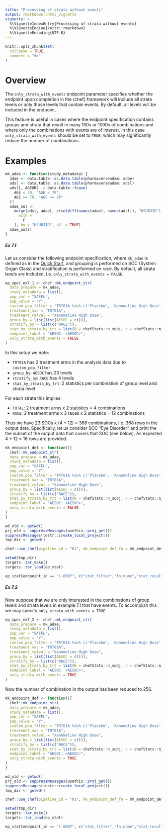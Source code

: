 ```yaml
---
title: "Processing of strata without events"
output: rmarkdown::html_vignette
vignette: >
  %\VignetteIndexEntry{Processing of strata without events}
  %\VignetteEngine{knitr::rmarkdown}
  %\VignetteEncoding{UTF-8}
---
```


```r
knitr::opts_chunk$set(
  collapse = TRUE,
  comment = "#>"
)
```

# Overview

The `only_strata_with_events` endpoint parameter specifies whether the endpoint upon completion in the {chef} framework 
will include all strata levels or only those levels that contain events. By default, all levels will be included in the endpoint.

This feature is useful in cases where the endpoint specification contains groups and strata that result in many 100s or 1000s of combinations and where only the combinations with events are of interest.
In this case `only_strata_with_events` should be set to `TRUE`, which may significantly reduce the number of combinations. 

# Examples

```r
mk_adae <- function(study_metadata) {
  adae <- data.table::as.data.table(pharmaverseadam::adae)
  adsl <- data.table::as.data.table(pharmaverseadam::adsl)
  adsl[, AGEGR2 := data.table::fcase(
    AGE < 70, "AGE < 70",
    AGE >= 70, "AGE >= 70"
  )]
  adae_out <-
    merge(adsl, adae[, c(setdiff(names(adae), names(adsl)), "USUBJID"),
      with =
        F
    ], by = "USUBJID", all = TRUE)
  adae_out[]
}
```

##### Ex 7.1

Let us consider the following endpoint specification, where `mk_adae` is defined as in the [Quick Start](ramnog.html),
and grouping is performed on SOC (System Organ Class) and stratification is performed on race.
By default, all strata levels are included, i.e. `only_strata_with_events = FALSE`.

```r
ep_spec_ex7_1 <- chef::mk_endpoint_str(
  data_prepare = mk_adae,
  study_metadata = list(),
  pop_var = "SAFFL",
  pop_value = "Y",
  custom_pop_filter = "TRT01A %in% c('Placebo', 'Xanomeline High Dose') & !is.na(AESOC)",
  treatment_var = "TRT01A",
  treatment_refval = "Xanomeline High Dose",
  group_by = list(list(AESOC = c())),
  stratify_by = list(c("RACE")),
  stat_by_strata_by_trt = list(N = chefStats::n_subj, n = chefStats::n_subj_event),
  endpoint_label = "AESOC: <AESOC>",
  only_strata_with_events = FALSE
)
```

In this setup we note: 

* `TRT01A` has 2 treatment arms in the analysis data due to `custom_pop_filter`
* `group_by`: `AESOC` has 23 levels
* `stratify_by`: `RACE` has 4 levels
* `stat_by_strata_by_trt`: 2 statistics per combination of group level and strata level 

For each strata this implies:

* `TOTAL`: 2 treatment arms x 2 statistics = 4 combinations
* `RACE`: 2 treatment arms x  3 races x 2 statistics = 12 combinations

Thus we have 23 SOCs x (4 + 12) = 368 combinations, i.e. 368 rows in the output data. 
Specifically, let us consider SOC "Eye Disorder" and print the the subset of the output data that covers that SOC (see below). 
As expected 4 + 12 = 16 rows are provided. 

```r

mk_endpoint_def <- function(){
  chef::mk_endpoint_str(
  data_prepare = mk_adae,
  study_metadata = list(),
  pop_var = "SAFFL",
  pop_value = "Y",
  custom_pop_filter = "TRT01A %in% c('Placebo', 'Xanomeline High Dose') & !is.na(AESOC)",
  treatment_var = "TRT01A",
  treatment_refval = "Xanomeline High Dose",
  group_by = list(list(AESOC = c())),
  stratify_by = list(c("RACE")),
  stat_by_strata_by_trt = list(N = chefStats::n_subj, n = chefStats::n_subj_event),
  endpoint_label = "AESOC: <AESOC>",
  only_strata_with_events = FALSE
)
}

wd_old <- getwd()
prj_old <- suppressMessages(usethis::proj_get())
suppressMessages(testr::create_local_project())
tmp_dir <- getwd()

chef::use_chef(pipeline_id = "01", mk_endpoint_def_fn = mk_endpoint_def, mk_adam_fn = list(mk_adae))

setwd(tmp_dir)
targets::tar_make()
targets::tar_load(ep_stat)
```

```r
ep_stat[endpoint_id == "1-0007", c("stat_filter","fn_name","stat_result_value")]
```


##### Ex 7.2

Now suppose that we are only interested in the combinations of group levels and strata levels in example 7.1 that have events.
To accomplish this we may specify `only_strata_with_events = TRUE`.

```r
ep_spec_ex7_2 <- chef::mk_endpoint_str(
  data_prepare = mk_adae,
  study_metadata = list(),
  pop_var = "SAFFL",
  pop_value = "Y",
  custom_pop_filter = "TRT01A %in% c('Placebo', 'Xanomeline High Dose') & !is.na(AESOC)",
  treatment_var = "TRT01A",
  treatment_refval = "Xanomeline High Dose",
  group_by = list(list(AESOC = c())),
  stratify_by = list(c("RACE")),
  stat_by_strata_by_trt = list(N = chefStats::n_subj, n = chefStats::n_subj_event),
  endpoint_label = "AESOC: <AESOC>",
  only_strata_with_events = TRUE
)
```


Now the number of combination in the output has been reduced to 256.

```r

mk_endpoint_def <- function(){
  chef::mk_endpoint_str(
  data_prepare = mk_adae,
  study_metadata = list(),
  pop_var = "SAFFL",
  pop_value = "Y",
  custom_pop_filter = "TRT01A %in% c('Placebo', 'Xanomeline High Dose') & !is.na(AESOC)",
  treatment_var = "TRT01A",
  treatment_refval = "Xanomeline High Dose",
  group_by = list(list(AESOC = c())),
  stratify_by = list(c("RACE")),
  stat_by_strata_by_trt = list(N = chefStats::n_subj, n = chefStats::n_subj_event),
  endpoint_label = "AESOC: <AESOC>",
  only_strata_with_events = TRUE
)
}

wd_old <- getwd()
prj_old <- suppressMessages(usethis::proj_get())
suppressMessages(testr::create_local_project())
tmp_dir <- getwd()

chef::use_chef(pipeline_id = "01", mk_endpoint_def_fn = mk_endpoint_def, mk_adam_fn = list(mk_adae))

setwd(tmp_dir)
targets::tar_make()
targets::tar_load(ep_stat)
```

```r
ep_stat[endpoint_id == "1-0007", c("stat_filter","fn_name","stat_result_value")]
```


